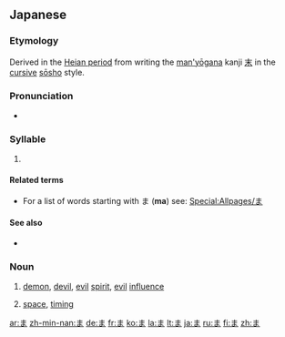 {{wikipedia|Ma (kana)}}
{{Hiragana character info|hex=307e|name=HIRAGANA LETTER MA}}
==Japanese==
{{stroke order|strokes=3}}
===Etymology===
Derived in the [[w:Heian period|Heian period]] from writing the [[man'yōgana]] kanji [[末]] in the [[cursive]] [[sōsho]] style.

===Pronunciation===
* {{IPA|/ma/|lang=ja}}

===Syllable===
{{ja-syllable|ma|sc=Hira}}

# {{Hira-def|syllable|マ|ma|order=27|gyo=ま|dan=あ}}

====Related terms====
* For a list of words starting with ま ('''ma''') see: [[Special:Allpages/ま]]

====See also====
* {{list|ja|Hiragana}}

===Noun===
{{ja-noun|h|rom=ma}}

# {{ja-def|魔}} [[demon]], [[devil]], [[evil]] [[spirit]], [[evil]] [[influence]]
# {{ja-def|間}} [[space]], [[timing]]

[[ar:ま]]
[[zh-min-nan:ま]]
[[de:ま]]
[[fr:ま]]
[[ko:ま]]
[[la:ま]]
[[lt:ま]]
[[ja:ま]]
[[ru:ま]]
[[fi:ま]]
[[zh:ま]]